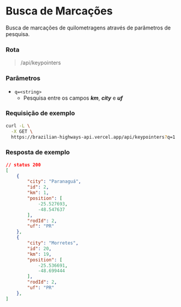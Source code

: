 # Busca de Marcações

Busca de marcações de quilometragens através de parâmetros de pesquisa.

### Rota

> /api/keypointers

### Parâmetros

- `q=<string>`
  - Pesquisa entre os campos ***km***, ***city*** e ***uf***

### Requisição de exemplo

```sh
curl -L \
  -X GET \
  https://brazilian-highways-api.vercel.app/api/keypointers?q=1
```

### Resposta de exemplo
```json
// status 200
[
	{
		"city": "Paranaguá",
		"id": 2,
		"km": 1,
		"position": [
			-25.527693,
			-48.547637
		],
		"rodId": 2,
		"uf": "PR"
	},
	{
		"city": "Morretes",
		"id": 20,
		"km": 19,
		"position": [
			-25.536691,
			-48.699444
		],
		"rodId": 2,
		"uf": "PR"
	},
]
```
